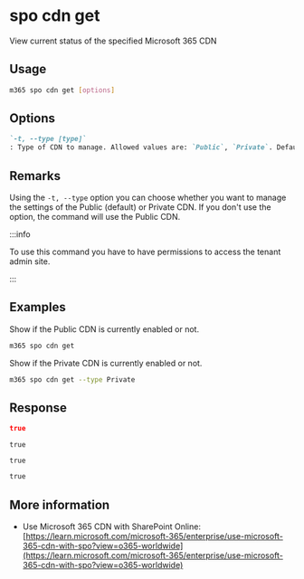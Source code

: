 
# spo cdn get

View current status of the specified Microsoft 365 CDN

## Usage

```sh
m365 spo cdn get [options]
```

## Options

```md definition-list
`-t, --type [type]`
: Type of CDN to manage. Allowed values are: `Public`, `Private`. Default `Public`.
```

<Global />

## Remarks

Using the `-t, --type` option you can choose whether you want to manage the settings of the Public (default) or Private CDN. If you don't use the option, the command will use the Public CDN.

:::info

To use this command you have to have permissions to access the tenant admin site.

:::

## Examples

Show if the Public CDN is currently enabled or not.

```sh
m365 spo cdn get
```

Show if the Private CDN is currently enabled or not.

```sh
m365 spo cdn get --type Private
```

## Response

<Tabs>
  <TabItem value="JSON">

  ```json
  true
  ```

  </TabItem>
  <TabItem value="Text">

  ```text
  true
  ```

  </TabItem>
  <TabItem value="CSV">

  ```csv
  true
  ```

  </TabItem>
  <TabItem value="Markdown">

  ```md
  true
  ```

  </TabItem>
</Tabs>

## More information

- Use Microsoft 365 CDN with SharePoint Online: [https://learn.microsoft.com/microsoft-365/enterprise/use-microsoft-365-cdn-with-spo?view=o365-worldwide](https://learn.microsoft.com/microsoft-365/enterprise/use-microsoft-365-cdn-with-spo?view=o365-worldwide)
